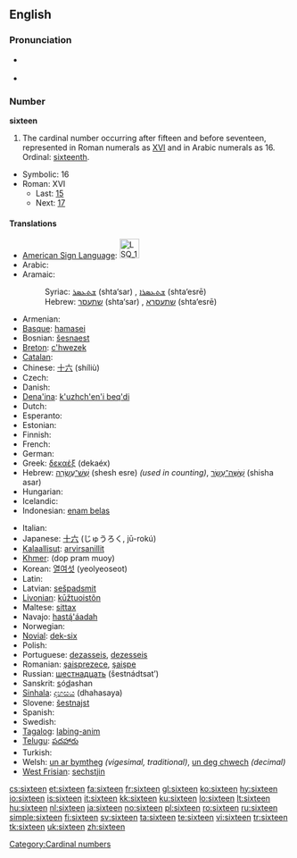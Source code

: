 ==English==

===Pronunciation===
* {{qualifier|next word stressed near the first syllable}}
*: {{a|UK|US}} {{IPA|/ˈsɪks.tiːn/}}
*: {{audio|en-us-sixteen.ogg|Audio (US)}}
* {{qualifier|next word stressed after the first syllable}}
*: {{a|UK|US}} {{IPA|/ˌsɪksˈtiːn/}}
*: {{rhymes|iːn}}

===Number===
'''sixteen'''

# The cardinal number occurring after fifteen and before seventeen, represented in Roman numerals as [[XVI]] and in Arabic numerals as 16.  Ordinal: [[sixteenth]].
* Symbolic: 16
* Roman: XVI
** Last: [[fifteen|15]]
** Next: [[seventeen|17]]

====Translations====
{{trans-top|cardinal number 16}}
* [[American Sign Language]]: [[Image:LSQ 16.jpg|35px]]
* Arabic: {{Arab|[[ستة عشر]]}} {{IPAchar|(síʈʈaʈ ʕášar)}}
* Aramaic:
*: Syriac: [[ܫܬܥܣܪ]] (shta‘sar) {{m}}, [[ܫܬܥܣܪܐ]] (shta‘esrē) {{f}}
*: Hebrew: [[שתעסר]] (shta‘sar) {{m}}, [[שתעסרא]] (shta‘esrē) {{f}}
* Armenian: {{t|hy|տասնվեց|sc=Armn|tr=tasnvec'}}
* [[Basque]]: [[hamasei]]
* Bosnian: [[šesnaest]]
* [[Breton]]: [[c'hwezek]]
* [[Catalan]]: {{t|ca|setze}}
* Chinese: [[十六]] (shíliù)
* Czech: {{t-|cs|šestnáct}}
* Danish: {{t+|da|seksten}}
* [[Dena'ina]]: [[k'uzhch'en'i beq'di]]
* Dutch: {{t+|nl|zestien|f}}
* Esperanto: {{t|eo|dek ses}}
* Estonian: {{t-|et|kuusteist}}
* Finnish: {{t+|fi|kuusitoista}}
* French: {{t+|fr|seize}}
* German: {{t+|de|sechzehn}}
* Greek: [[δεκαέξ]] (dekaéx)
* Hebrew: [[שש עשרה|שֵׁשׁ־עֶשְׂרֵה]] (shesh esre) {{f}} ''(used in counting)'', [[ששה עשר|שִׁשָּׁה־עָשָׂר]] (shisha asar) {{m}}
* Hungarian: {{t+|hu|tizenhat}}
* Icelandic: {{t+|is|sextán}}
* Indonesian: [[enam belas]]
{{trans-mid}}
* Italian: {{t+|it|sedici|m}}
* Japanese: [[十六]] (じゅうろく, jū-rokú)
* [[Kalaallisut]]: [[arvirsanillit]]
* [[Khmer]]: {{Khmr|[[ដប់ប្រាំមួយ]]}} (dop pram muoy)
* Korean: [[열여섯]] (yeolyeoseot)
* Latin: {{t+|la|sedecim|alt=sēdecim}}
* Latvian: [[sešpadsmit]]
* [[Livonian]]: [[kūžtuoistõn]]
* Maltese: [[sittax]]
* Navajo: [[hastą́'áadah]]
* Norwegian: {{t+|no|seksten}}
* [[Novial]]: [[dek-six]]
* Polish: {{t+|pl|szesnaście}}
* Portuguese: [[dezasseis]], [[dezesseis]]
* Romanian: [[şaisprezece]], [[şaişpe]] {{italbrac|informal}}
* Russian: [[шестнадцать]] (šestnádtsat’)
* Sanskrit: <u>s</u>ó<u>d</u>ashan
* [[Sinhala]]: [[දහසය]] (dhahasaya)
* Slovene: [[šestnajst]]
* Spanish: {{t+|es|dieciséis|m}}
* Swedish: {{t+|sv|sexton}}
* [[Tagalog]]: [[labing-anim]]
* [[Telugu]]: [[పదహారు]]
* Turkish: {{t+|tr|on altı}}
* Welsh: [[un ar bymtheg]] ''(vigesimal, traditional)'', [[un deg chwech]] ''(decimal)''
* [[West Frisian]]: [[sechstjin]]
{{trans-bottom}}

[[Category:Cardinal numbers]]

[[cs:sixteen]]
[[et:sixteen]]
[[fa:sixteen]]
[[fr:sixteen]]
[[gl:sixteen]]
[[ko:sixteen]]
[[hy:sixteen]]
[[io:sixteen]]
[[is:sixteen]]
[[it:sixteen]]
[[kk:sixteen]]
[[ku:sixteen]]
[[lo:sixteen]]
[[lt:sixteen]]
[[hu:sixteen]]
[[nl:sixteen]]
[[ja:sixteen]]
[[no:sixteen]]
[[pl:sixteen]]
[[ro:sixteen]]
[[ru:sixteen]]
[[simple:sixteen]]
[[fi:sixteen]]
[[sv:sixteen]]
[[ta:sixteen]]
[[te:sixteen]]
[[vi:sixteen]]
[[tr:sixteen]]
[[tk:sixteen]]
[[uk:sixteen]]
[[zh:sixteen]]